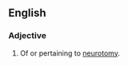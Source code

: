 ==English==

===Adjective===
{{en-adj}}

# {{context|neuroscience|lang=en}} Of or pertaining to [[neurotomy]].